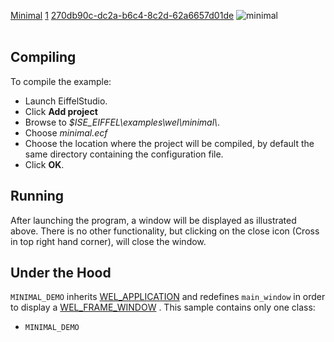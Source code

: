 [[Property:title|Minimal]]
[[Property:weight|1]]
[[Property:uuid|270db90c-dc2a-b6c4-8c2d-62a6657d01de]]
[[Image:minimal|minimal]]  <br/>
<br/>

==Compiling==

To compile the example: 
* Launch EiffelStudio. 
* Click '''Add project'''
* Browse to ''$ISE_EIFFEL\examples\wel\minimal\''. 
* Choose ''minimal.ecf''
* Choose the location where the project will be compiled, by default the same directory containing the configuration file. 
* Click '''OK'''. 

==Running==
After launching the program, a window will be displayed as illustrated above. There is no other functionality, but clicking on the close icon (Cross in top right hand corner), will close the window. 
==Under the Hood==
<code>MINIMAL_DEMO</code> inherits [[ref:libraries/wel/reference/wel_application_chart|WEL_APPLICATION]]  and redefines <code>main_window</code> in order to display a [[ref:libraries/wel/reference/wel_frame_window_chart|WEL_FRAME_WINDOW]] . 
This sample contains only one class: 
* <code>MINIMAL_DEMO</code>


{{seealso|<br/>
[[Tutorial Step 1|tutorial step 1]]  <br/>
[[ref:/libraries/wel/reference/wel_frame_window_chart|WEL_FRAME_WINDOW]]  }}




